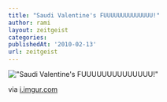 ```yaml
---
title: "Saudi Valentine's FUUUUUUUUUUUUUU!"
author: rami
layout: zeitgeist
categories:
publishedAt: '2010-02-13'
url: zeitgeist
---
```


!["Saudi Valentine's FUUUUUUUUUUUUUU!"](/assets/images/content/zeitgeist/saudi-valentines-fuuuuuuuuuuuuuu.jpg)

via <a href="http://i.imgur.com/LkLKE.jpg">i.imgur.com</a>
